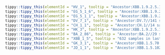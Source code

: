 



```r
tippy::tippy_this(elementId = "HV_1", tooltip = "Ancestor:XBB.1.9.2.5.1.6//386 samples in last 120 days.//Alias of XBB.1.9.2.5.1.6.1, S:L452R, USA")
tippy::tippy_this(elementId = "EG_5_1_6", tooltip = "Ancestor:XBB.1.9.2.5.1//199 samples in last 120 days.//Alias of XBB.1.9.2.5.1.6, S:F157L, ORF1a:S1857L, USA, from sars-cov-2-variants/lineage-proposals#394")
tippy::tippy_this(elementId = "EG_5_1_1", tooltip = "Ancestor:XBB.1.9.2.5.1//1517 samples in last 120 days.//Alias of XBB.1.9.2.5.1.1, China, from #2020")
tippy::tippy_this(elementId = "DV_7_1", tooltip = "Ancestor:DV.7//141 samples in last 120 days.//Alias of B.1.1.529.2.75.3.4.1.1.1.1.1.7.1, S:L455F, S:F456L(T22928C), Spain/Austria, from sars-cov-2-variants/lineage-proposals#135")
tippy::tippy_this(elementId = "CH_1_1", tooltip = "Ancestor:CH.1//14 samples in last 120 days.//Alias of B.1.1.529.2.75.3.4.1.1.1.1, defined by S:L452R, from #1113")
tippy::tippy_this(elementId = "HK_3", tooltip = "Ancestor:XBB.1.9.2.5.1.1//168 samples in last 120 days.//Alias of XBB.1.9.2.5.1.1.3, S:L455F, China, from sars-cov-2-variants/lineage-proposals#414")
tippy::tippy_this(elementId = "BA_2_86", tooltip = "Ancestor:BA.2//29 samples in last 120 days.//Alias of B.1.1.529.2.86, from #2183")
tippy::tippy_this(elementId = "XBB_1_5", tooltip = "632 samples in last 120 days.//USA, S:F486P")
tippy::tippy_this(elementId = "GK_3_1", tooltip = "Ancestor:XBB.1.5.70.3//11 samples in last 120 days.//Alias of XBB.1.5.70.3.1, S:A475V, USA")
tippy::tippy_this(elementId = "JD_1_1", tooltip = "Ancestor:XBB.1.5.102.1//0 samples in last 120 days.//Alias of XBB.1.5.102.1.1, S:A475V, Brazil/USA/Spain, from #2174")
```
